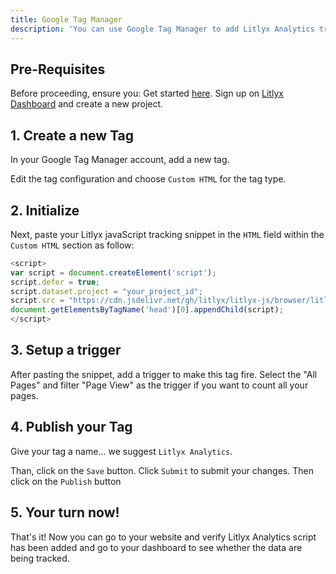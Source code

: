```yaml
---
title: Google Tag Manager
description: 'You can use Google Tag Manager to add Litlyx Analytics tracking code to your website.'
---
```


## Pre-Requisites

Before proceeding, ensure you:
<Steps>
<Step title="Configure a Google Tag Manager Account">
    Get started [here](https://tagmanager.google.com).
  </Step>
  <Step title="Get your litlyx's project ID">
    Sign up on [Litlyx Dashboard](https://dashboard.litlyx.com/) and create a new project.
  </Step>
</Steps>

## 1. Create a new Tag

In your Google Tag Manager account, add a new tag.

Edit the tag configuration and choose `Custom HTML` for the tag type.

## 2. Initialize

Next, paste your Litlyx javaScript tracking snippet in the `HTML` field within the `Custom HTML` section as follow: 

```javascript javascript
<script>
var script = document.createElement('script');
script.defer = true;
script.dataset.project = "your_project_id";
script.src = "https://cdn.jsdelivr.net/gh/litlyx/litlyx-js/browser/litlyx.js";
document.getElementsByTagName('head')[0].appendChild(script);
</script>
```

## 3. Setup a trigger
After pasting the snippet, add a trigger to make this tag fire. Select the "All Pages" and filter "Page View" as the trigger if you want to count all your pages.

## 4. Publish your Tag

Give your tag a name... we suggest `Litlyx Analytics`.

Than, click on the `Save` button. Click `Submit` to submit your changes. Then click on the `Publish` button

## 5. Your turn now!

That's it! Now you can go to your website and verify Litlyx Analytics script has been added and go to your dashboard to see whether the data are being tracked.